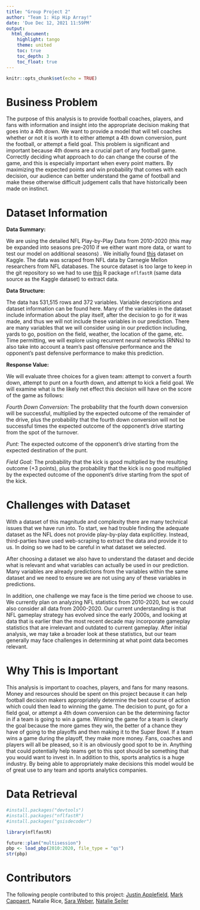 ```yaml
---
title: "Group Project 2"
author: "Team 1: Hip Hip Array!"
date: 'Due Dec 12, 2021 11:59PM'
output:
  html_document:
    highlight: tango
    theme: united
    toc: true
    toc_depth: 3
    toc_float: true
---
```


```r
knitr::opts_chunk$set(echo = TRUE)
```

# Business Problem

The purpose of this analysis is to provide football coaches, players, and fans with information and insight into the appropriate decision making that goes into a 4th down. We want to provide a model that will tell coaches whether or not it is worth it to either attempt a 4th down conversion, punt the football, or attempt a field goal. This problem is significant and important because 4th downs are a crucial part of any football game. Correctly deciding what approach to do can change the course of the game, and this is especially important when every point matters. By maximizing the expected points and win probability that comes with each decision, our audience can better understand the game of football and make these otherwise difficult judgement calls that have historically been made on instinct.

# Dataset Information

**Data Summary:**

We are using the detailed NFL Play-by-Play Data from 2010-2020 (this may be expanded into seasons pre-2010 if we either want more data, or want to test our model on additional seasons) . We initially found [this](https://www.kaggle.com/maxhorowitz/nflplaybyplay2009to2016) dataset on Kaggle. The data was scraped from NFL data by Carnegie Mellon researchers from NFL databases. The source dataset is too large to keep in the git repository so we had to use [this](https://www.nflfastr.com/) R package `nflfastR` (same data source as the Kaggle dataset) to extract data.

**Data Structure:**

The data has 531,515 rows and 372 variables. Variable descriptions and dataset information can be found here. Many of the variables in the dataset include information about the play itself, after the decision to go for it was made, and thus we will not include these variables in our prediction. There are many variables that we will consider using in our prediction including, yards to go, position on the field, weather, the location of the game, etc. Time permitting, we will explore using recurrent neural networks (RNNs) to also take into account a team’s past offensive performance and the opponent’s past defensive performance to make this prediction.

**Response Value:**

We will evaluate three choices for a given team: attempt to convert a fourth down, attempt to punt on a fourth down, and attempt to kick a field goal. We will examine what is the likely net effect this decision will have on the score of the game as follows:

*Fourth Down Conversion:* The probability that the fourth down conversion will be successful, multiplied by the expected outcome of the remainder of the drive, plus the probability that the fourth down conversion will not be successful times the expected outcome of the opponent’s drive starting from the spot of the turnover.

*Punt:* The expected outcome of the opponent’s drive starting from the expected destination of the punt.

*Field Goal:* The probability that the kick is good multiplied by the resulting outcome (+3 points), plus the probability that the kick is no good multiplied by the expected outcome of the opponent’s drive starting from the spot of the kick.

# Challenges with Dataset

With a dataset of this magnitude and complexity there are many technical issues that we have run into. To start, we had trouble finding the adequate dataset as the NFL does not provide play-by-play data explicitley. Instead, third-parties have used web-scraping to extract the data and provide it to us. In doing so we had to be careful in what dataset we selected. 

After choosing a dataset we also have to understand the dataset and decide what is relevant and what variables can actually be used in our prediction. Many variables are already predictions from the variables within the same dataset and we need to ensure we are not using any of these variables in predictions.

In addition, one challenge we may face is the time period we choose to use. We currently plan on analyzing NFL statistics from 2010-2020, but we could also consider all data from 2000-2020. Our current understanding is that NFL gameplay strategy has evolved since the early 2000s, and looking at data that is earlier than the most recent decade may incorporate gameplay statistics that are irrelevant and outdated to current gameplay. After initial analysis, we may take a broader look at these statistics, but our team generally may face challenges in determining at what point data becomes relevant. 


# Why This is Important

This analysis is important to coaches, players, and fans for many reasons. Money and resources should be spent on this project because it can help football decision makers appropriately determine the best course of action which could then lead to winning the game. The decision to punt, go for a field goal, or attempt a 4th down conversion can be the determining factor in if a team is going to win a game. Winning the game for a team is clearly the goal because the more games they win, the better of a chance they have of going to the playoffs and then making it to the Super Bowl. If a team wins a game during the playoff, they make more money. Fans, coaches and players will all be pleased, so it is an obviously good spot to be in. Anything that could potentially help teams get to this  spot should be something that you would want to invest in. In addition to this, sports analytics is a huge industry. By being able to appropriately make decisions this model would be of great use to any team and sports analytics companies.

# Data Retrieval
```r
#install.packages("devtools")
#install.packages("nflfastR")
#install.packages("gsisdecoder")

library(nflfastR)

future::plan("multisession")
pbp <- load_pbp(2010:2020, file_type = "qs")
str(pbp)
```

# Contributors

The following people contributed to this project: [Justin Applefield](https://github.com/japplefield), [Mark Cappaert](https://github.com/markcapp), Natalie Rice, [Sara Weber](https://github.com/saraweb33), [Natalie Seiler](https://github.com/natalieseiler)